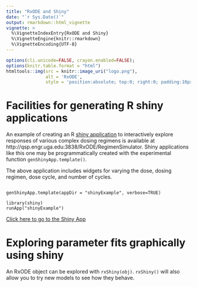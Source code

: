 ```yaml
---
title: "RxODE and Shiny"
date: "`r Sys.Date()`"
output: rmarkdown::html_vignette
vignette: >
  %\VignetteIndexEntry{RxODE and Shiny}
  %\VignetteEngine{knitr::rmarkdown}
  %\VignetteEncoding{UTF-8}
---
```


```r
options(cli.unicode=FALSE, crayon.enabled=FALSE);
options(knitr.table.format = "html")
htmltools::img(src = knitr::image_uri("logo.png"), 
               alt = 'RxODE', 
               style = 'position:absolute; top:0; right:0; padding:10px; border: 0;')
```

# Facilities for generating R shiny applications

An example of creating an
R [shiny application](http://shiny.rstudio.com) to interactively
explore responses of various complex dosing regimens is available at
http://qsp.engr.uga.edu:3838/RxODE/RegimenSimulator.  Shiny
applications like this one may be programmatically created with the
experimental function `genShinyApp.template()`.

The above application includes widgets for varying the dose, dosing
regimen, dose cycle, and number of cycles.

```

genShinyApp.template(appDir = "shinyExample", verbose=TRUE)

library(shiny)
runApp("shinyExample")

```

[Click here to go to the Shiny App](http://qsp.engr.uga.edu:3838/RxODE/RegimenSimulator)


# Exploring parameter fits graphically using shiny

An RxODE object can be explored with `rxShiny(obj)`.  `rxShiny()` will also allow you to try 
new models to see how they behave.
